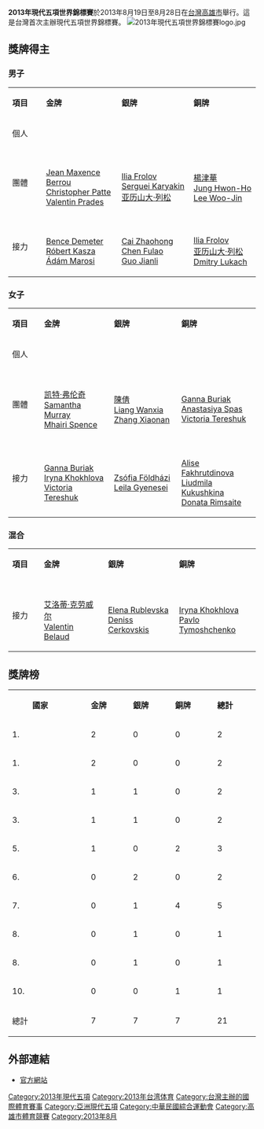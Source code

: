 '''2013年現代五項世界錦標賽'''於2013年8月19日至8月28日在[[台灣|台灣]][[高雄市|高雄市]]舉行。這是台灣首次主辦現代五項世界錦標賽。
[[Image:2013年現代五項世界錦標賽logo.jpg|right]]

==獎牌得主==
===男子===
{| class="wikitable" border="1" cellpadding="2" cellspacing="0"
|- bgcolor="#efefef"
| width="100" |'''項目'''
| bgcolor="gold" width="200" |{{gold1}} '''金牌'''
| bgcolor="silver" width="200" |{{silver2}}'''銀牌'''
| bgcolor="CC9966" width="200" |{{Bronze3}} '''銅牌'''
|-
|個人
|{{flagathlete|[[Justinas_Kinderis|Justinas Kinderis]]|LTU}}
|{{flagathlete|[[Nicholas_Woodbridge|Nicholas Woodbridge]]|GBR}}
|{{flagathlete|[[亚历山大·列松|亚历山大·列松]]|RUS}}
|-
| 團體
|{{flag|France}}<br>[[Jean_Maxence_Berrou|Jean Maxence Berrou]]<br>[[Christopher_Patte|Christopher Patte]]<br>[[Valentin_Prades|Valentin Prades]]
|{{flag|Russia}}<br>[[Ilia_Frolov|Ilia Frolov]]<br>[[Serguei_Karyakin|Serguei Karyakin]]<br>[[亚历山大·列松|亚历山大·列松]]
|{{flag|South Korea}}<br>[[楊津華|楊津華]]<br>[[Jung_Hwon-Ho|Jung Hwon-Ho]]<br>[[Lee_Woo-Jin|Lee Woo-Jin]]
|-
| 接力
|{{flag|Hungary}}<br>[[Bence_Demeter|Bence Demeter]]<br>[[Róbert_Kasza|Róbert Kasza]]<br>[[Ádám_Marosi|Ádám Marosi]]
|{{flag|China}}<br>[[Cai_Zhaohong|Cai Zhaohong]]<br>[[Chen_Fulao|Chen Fulao]]<br>[[Guo_Jianli|Guo Jianli]]
|{{flag|Russia}}<br>[[Ilia_Frolov|Ilia Frolov]]<br>[[亚历山大·列松|亚历山大·列松]]<br>[[Dmitry_Lukach|Dmitry Lukach]]
|}

===女子===
{| class="wikitable" border="1" cellpadding="2" cellspacing="0"
|- bgcolor="#efefef"
| width="100" |'''項目'''
| bgcolor="gold" width="200" |{{gold1}} '''金牌'''
| bgcolor="silver" width="200" |{{silver2}}'''銀牌'''
| bgcolor="CC9966" width="200" |{{Bronze3}} '''銅牌'''
|-
|個人
|{{flagathlete|[[劳拉·阿萨道斯凯特|劳拉·阿萨道斯凯特]]|LTU}}
|{{flagathlete|[[Yane_Marques|Yane Marques]]|BRA}}
|{{flagathlete|[[Donata_Rimsaite|Donata Rimsaite]]|RUS}}
|-
| 團體
|{{flag|Great Britain}}<br>[[凯特·弗伦奇|凯特·弗伦奇]]<br>[[Samantha_Murray|Samantha Murray]]<br>[[Mhairi_Spence|Mhairi Spence]]
|{{flag|China}}<br>[[陈倩_(现代五项运动员)|陳倩]]<br>[[Liang_Wanxia|Liang Wanxia]]<br>[[Zhang_Xiaonan|Zhang Xiaonan]] 
|{{flag|Ukraine}}<br>[[Ganna_Buriak|Ganna Buriak]]<br>[[Anastasiya_Spas|Anastasiya Spas]]<br>[[Victoria_Tereshuk|Victoria Tereshuk]]
|-
| 接力
|{{flag|Ukraine}}<br>[[Ganna_Buriak|Ganna Buriak]]<br>[[Iryna_Khokhlova|Iryna Khokhlova]]<br>[[Victoria_Tereshuk|Victoria Tereshuk]]
|{{flag|Hungary}}<br>[[Zsófia_Földházi|Zsófia Földházi]]<br>[[Leila_Gyenesei|Leila Gyenesei]]<br>{{le|紹羅爾陶·科瓦奇|Sarolta Kovács}}
|{{flag|Russia}}<br>[[Alise_Fakhrutdinova|Alise Fakhrutdinova]]<br>[[Liudmila_Kukushkina|Liudmila Kukushkina]]<br>[[Donata_Rimsaite|Donata Rimsaite]]
|}

===混合===
{| class="wikitable" border="1" cellpadding="2" cellspacing="0"
|- bgcolor="#efefef"
| width="100" |'''項目'''
| bgcolor="gold" width="200" |{{gold1}} '''金牌'''
| bgcolor="silver" width="200" |{{silver2}}'''銀牌'''
| bgcolor="CC9966" width="200" |{{Bronze3}} '''銅牌'''
|-
| 接力
|{{flag|France}}<br>[[艾洛蒂·克劳威尔|艾洛蒂·克劳威尔]]<br>[[Valentin_Belaud|Valentin Belaud]]
|{{flag|Latvia}}<br>[[Elena_Rublevska|Elena Rublevska]]<br>[[Deniss_Cerkovskis|Deniss Cerkovskis]]
|{{flag|Ukraine}}<br>[[Iryna_Khokhlova|Iryna Khokhlova]]<br>[[Pavlo_Tymoshchenko|Pavlo Tymoshchenko]]
|}

==獎牌榜==
{| class="wikitable" border="1" cellpadding="2" cellspacing="0" style="text-align:center"
|- bgcolor="#efefef"
| width="20" |
| width="120" |'''國家'''
| bgcolor="gold" width="80" |{{gold1}} '''金牌'''
| bgcolor="silver" width="80" |{{silver2}}'''銀牌'''
| bgcolor="CC9966" width="80" |{{Bronze3}} '''銅牌'''
| width="80" | '''總計'''
|-
|1.||align=left|{{flag|France}}||2||0||0||2
|-
|1.||align=left|{{flag|Lithuania}}||2||0||0||2
|-
|3.||align=left|{{flag|Great Britain}}||1||1||0||2
|-
|3.||align=left|{{flag|Hungary}}||1||1||0||2
|-
|5.||align=left|{{flag|Ukraine}}||1||0||2||3
|-
|6.||align=left|{{flag|China}}||0||2||0||2
|-
|7.||align=left|{{flag|Russia}}||0||1||4||5
|-
|8.||align=left|{{flag|Brazil}}||0||1||0||1
|-
|8.||align=left|{{flag|Latvia}}||0||1||0||1
|-
|10.||align=left|{{flag|South Korea}}||0||0||1||1
|-
!colspan=2| 總計 || 7 || 7 || 7 || 21
|}

==外部連結==
*[https://web.archive.org/web/20130824212711/http://www.pentathlon.org/calendar/results/results/pentathlon/753-senior-world-championships 官方網站]

{{現代五項世界錦標賽}}

[[Category:2013年現代五項|Category:2013年現代五項]]
[[Category:2013年台湾体育|Category:2013年台湾体育]]
[[Category:台灣主辦的國際體育賽事|Category:台灣主辦的國際體育賽事]]
[[Category:亞洲現代五項|Category:亞洲現代五項]]
[[Category:中華民國綜合運動會|Category:中華民國綜合運動會]]
[[Category:高雄市體育競賽|Category:高雄市體育競賽]]
[[Category:2013年8月|Category:2013年8月]]